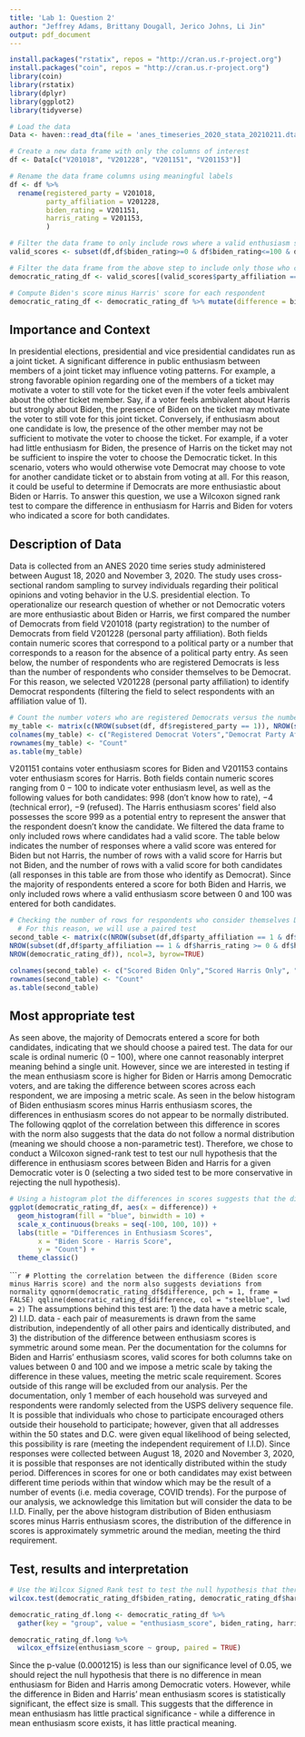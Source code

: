 ```yaml
---
title: 'Lab 1: Question 2'
author: "Jeffrey Adams, Brittany Dougall, Jerico Johns, Li Jin"
output: pdf_document
---
```


```r
install.packages("rstatix", repos = "http://cran.us.r-project.org")
install.packages("coin", repos = "http://cran.us.r-project.org")
library(coin)
library(rstatix)
library(dplyr)
library(ggplot2) 
library(tidyverse)
```

```r
# Load the data
Data <- haven::read_dta(file = 'anes_timeseries_2020_stata_20210211.dta')

# Create a new data frame with only the columns of interest
df <- Data[c("V201018", "V201228", "V201151", "V201153")]

# Rename the data frame columns using meaningful labels
df <- df %>%
  rename(registered_party = V201018, 
         party_affiliation = V201228,
         biden_rating = V201151,
         harris_rating = V201153,
         )

# Filter the data frame to only include rows where a valid enthusiasm score was entered for both Biden and Harris
valid_scores <- subset(df,df$biden_rating>=0 & df$biden_rating<=100 & df$harris_rating >= 0 & df$harris_rating <= 100)

# Filter the data frame from the above step to include only those who consider themselves to be affiliated with the Democratic party
democratic_rating_df <- valid_scores[(valid_scores$party_affiliation == 1), ]

# Compute Biden's score minus Harris' score for each respondent
democratic_rating_df <- democratic_rating_df %>% mutate(difference = biden_rating - harris_rating)
```
## Importance and Context
In presidential elections, presidential and vice presidential candidates run as a joint ticket. A significant difference in public enthusiasm between members of a joint ticket may influence voting patterns. For example, a strong favorable opinion regarding one of the members of a ticket may motivate a voter to still vote for the ticket even if the voter feels ambivalent about the other ticket member. Say, if a voter feels ambivalent about Harris but strongly about Biden, the presence of Biden on the ticket may motivate the voter to still vote for this joint ticket. Conversely, if enthusiasm about one candidate is low, the presence of the other member may not be sufficient to motivate the voter to choose the ticket. For example, if a voter had little enthusiasm for Biden, the presence of Harris on the ticket may not be sufficient to inspire the voter to choose the Democratic ticket. In this scenario, voters who would otherwise vote Democrat may choose to vote for another candidate ticket or to abstain from voting at all. For this reason, it could be useful to determine if Democrats are more enthusiastic about Biden or Harris. To answer this question, we use a Wilcoxon signed rank test to compare the difference in enthusiasm for Harris and Biden for voters who indicated a score for both candidates.

## Description of Data
Data is collected from an ANES 2020 time series study administered between August 18, 2020 and November 3, 2020. The study uses cross-sectional random sampling to survey individuals regarding their political opinions and voting behavior in the U.S. presidential election. To operationalize our research question of whether or not Democratic voters are more enthusiastic about Biden or Harris, we first compared the number of Democrats from field V201018 (party registration) to the number of Democrats from field V201228 (personal party affiliation). Both fields contain numeric scores that correspond to a political party or a number that corresponds to a reason for the absence of a political party entry. As seen below, the number of respondents who are registered Democrats is less than the number of respondents who consider themselves to be Democrat. For this reason, we selected V201228 (personal party affiliation) to identify Democrat respondents (filtering the field to select respondents with an affiliation value of $1$).

```r
# Count the number voters who are registered Democrats versus the number who consider themselves Democrat
my_table <- matrix(c(NROW(subset(df, df$registered_party == 1)), NROW(subset(df, df$party_affiliation == 1))),ncol=2,byrow=TRUE)
colnames(my_table) <- c("Registered Democrat Voters","Democrat Party Affiliation")
rownames(my_table) <- "Count"
as.table(my_table)
```
V201151 contains voter enthusiasm scores for Biden and V201153 contains voter enthusiasm scores for Harris. Both fields contain numeric scores ranging from $0 - 100$ to indicate voter enthusiasm level, as well as the following values for both candidates: $998$ (don't know how to rate), $-4$ (technical error), $-9$ (refused). The Harris enthusiasm scores' field also possesses the score $999$ as a potential entry to represent the answer that the respondent doesn't know the candidate. We filtered the data frame to only included rows where candidates had a valid score. The table below indicates the number of responses where a valid score was entered for Biden but not Harris, the number of rows with a valid score for Harris but not Biden, and the number of rows with a valid score for both candidates (all responses in this table are from those who identify as Democrat). Since the majority of respondents entered a score for both Biden and Harris, we only included rows where a valid enthusiasm score between $0$ and $100$ was entered for both candidates.

```r
# Checking the number of rows for respondents who consider themselves Democrats where Biden has a valid enthusiasm score but Harris does not and vice versa reveals that the majority of respondents enter a valid score for both candidates if a valid score is entered
  # For this reason, we will use a paired test
second_table <- matrix(c(NROW(subset(df,df$party_affiliation == 1 & df$biden_rating >= 0 & df$biden_rating <= 100 & (df$harris_rating %in% c(999, 998, -4, -9)))),
NROW(subset(df,df$party_affiliation == 1 & df$harris_rating >= 0 & df$harris_rating <= 100 & (df$biden_rating %in% c(999, 998, -4, -9)))),
NROW(democratic_rating_df)), ncol=3, byrow=TRUE)

colnames(second_table) <- c("Scored Biden Only","Scored Harris Only", "Scored Both")
rownames(second_table) <- "Count"
as.table(second_table)
```

## Most appropriate test
As seen above, the majority of Democrats entered a score for both candidates, indicating that we should choose a paired test. The data for our scale is ordinal numeric ($0 - 100$), where one cannot reasonably interpret meaning behind a single unit. However, since we are interested in testing if the mean enthusiasm score is higher for Biden or Harris among Democratic voters, and are taking the difference between scores across each respondent, we are imposing a metric scale. As seen in the below histogram of Biden enthusiasm scores minus Harris enthusiasm scores, the differences in enthusiasm scores do not appear to be normally distributed. The following qqplot of the correlation between this difference in scores with the norm also suggests that the data do not follow a normal distribution (meaning we should choose a non-parametric test). Therefore, we chose to conduct a Wilcoxon signed-rank test to test our null hypothesis that the difference in enthusiasm scores between Biden and Harris for a given Democratic voter is $0$ (selecting a two sided test to be more conservative in rejecting the null hypothesis).

```r

# Using a histogram plot the differences in scores suggests that the difference in scores is not normally distributed
ggplot(democratic_rating_df, aes(x = difference)) + 
  geom_histogram(fill = "blue", binwidth = 10) +
  scale_x_continuous(breaks = seq(-100, 100, 10)) +
  labs(title = "Differences in Enthusiasm Scores",
       x = "Biden Score - Harris Score",
       y = "Count") + 
  theme_classic()
```
``````r

# Plotting the correlation between the difference (Biden score minus Harris score) and the norm also suggests deviations from normality
qqnorm(democratic_rating_df$difference, pch = 1, frame = FALSE)
qqline(democratic_rating_df$difference, col = "steelblue", lwd = 2)
```
The assumptions behind this test are: $1$) the data have a metric scale, $2$) I.I.D. data - each pair of measurements is drawn from the same distribution, independently of all other pairs and identically distributed, and $3$) the distribution of the difference between enthusiasm scores is symmetric around some mean. Per the documentation for the columns for Biden and Harris' enthusiasm scores, valid scores for both columns take on values between $0$ and $100$ and we impose a metric scale by taking the difference in these values, meeting the metric scale requirement. Scores outside of this range will be excluded from our analysis. Per the documentation, only $1$ member of each household was surveyed and respondents were randomly selected from the USPS delivery sequence file. It is possible that individuals who chose to participate encouraged others outside their household to participate; however, given that all addresses within the $50$ states and D.C. were given equal likelihood of being selected, this possibility is rare (meeting the independent requirement of I.I.D). Since responses were collected between August 18, 2020 and November 3, 2020, it is possible that responses are not identically distributed within the study period. Differences in scores for one or both candidates may exist between different time periods within that window which may be the result of a number of events (i.e. media coverage, COVID trends). For the purpose of our analysis, we acknowledge this limitation but will consider the data to be I.I.D. Finally, per the above histogram distribution of Biden enthusiasm scores minus Harris enthusiasm scores, the distribution of the difference in scores is approximately symmetric around the median, meeting the third requirement. 

## Test, results and interpretation
```r
# Use the Wilcox Signed Rank test to test the null hypothesis that there is no significant difference in public enthusiasm for Biden and Harris
wilcox.test(democratic_rating_df$biden_rating, democratic_rating_df$harris_rating, alternative = "two.sided", paired = TRUE)

democratic_rating_df.long <- democratic_rating_df %>%
  gather(key = "group", value = "enthusiasm_score", biden_rating, harris_rating)

democratic_rating_df.long %>% 
  wilcox_effsize(enthusiasm_score ~ group, paired = TRUE)
```
Since the p-value ($0.0001215$) is less than our significance level of 0.05, we should reject the null hypothesis that there is no difference in mean enthusiasm for Biden and Harris among Democratic voters. However, while the difference in Biden and Harris' mean enthusiasm scores is statistically significant, the effect size is small. This suggests that the difference in mean enthusiasm has little practical significance - while a difference in mean enthusiasm score exists, it has little practical meaning. 